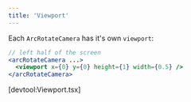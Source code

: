 ```yaml
---
title: 'Viewport'
---
```


Each `ArcRotateCamera` has it's own `viewport`:

```jsx
// left half of the screen
<arcRotateCamera ...>
  <viewport x={0} y={0} height={1} width={0.5} />
</arcRotateCamera>
```

[devtool:Viewport.tsx]
